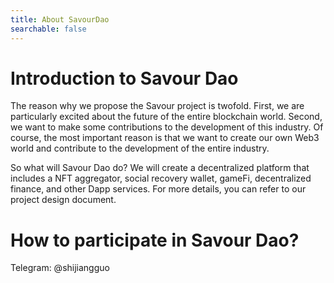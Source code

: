 ```yaml
---
title: About SavourDao
searchable: false
---
```



# Introduction to Savour Dao

The reason why we propose the Savour project is twofold. First, we are particularly excited about the future of the entire blockchain world. Second, we want to make some contributions to the development of this industry. Of course, the most important reason is that we want to create our own Web3 world and contribute to the development of the entire industry.

So what will Savour Dao do? We will create a decentralized platform that includes a NFT aggregator, social recovery wallet, gameFi, decentralized finance, and other Dapp services. For more details, you can refer to our project design document.

# How to participate in Savour Dao?

<Callout type="info" emoji="ℹ️">
  Telegram: @shijiangguo
</Callout>